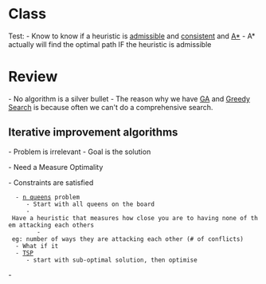= Class =

Test:
- Know to know if a heuristic is [[admissible]] and [[consistent]] and [[A*]] 
- A* actually will find the optimal path IF the heuristic is admissible

= Review =

- No algorithm is a silver bullet
- The reason why we have [[GA]] and [[Greedy Search]] is because often we can't do a comprehensive search.

== Iterative improvement algorithms ==
- Problem is irrelevant
- Goal is the solution

- Need a Measure Optimality

- Constraints are satisfied
   - [[n queens]] problem
      - Start with all queens on the board
      - Have a heuristic that measures how close you are to having none of them attacking each others
         - eg: number of ways they are attacking each other (# of conflicts)
   - What if it 
   - [[TSP]] 
      - start with sub-optimal solution, then optimise
- 


